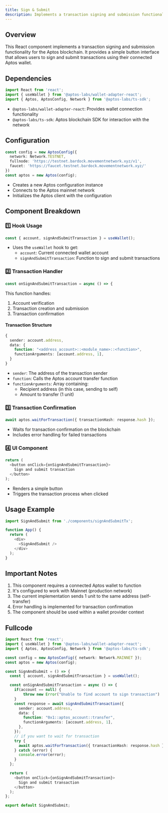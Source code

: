 ```yaml
---
title: Sign & Submit
description: Implements a transaction signing and submission functionality
---
```


## Overview
This React component implements a transaction signing and submission functionality for the Aptos blockchain. It provides a simple button interface that allows users to sign and submit transactions using their connected Aptos wallet.

## Dependencies
```typescript
import React from 'react';
import { useWallet } from '@aptos-labs/wallet-adapter-react';
import { Aptos, AptosConfig, Network } from '@aptos-labs/ts-sdk';
```
- `@aptos-labs/wallet-adapter-react`: Provides wallet connection functionality
- `@aptos-labs/ts-sdk`: Aptos blockchain SDK for interaction with the network

## Configuration
```typescript
const config = new AptosConfig({
  network: Network.TESTNET,
  fullnode: 'https://testnet.bardock.movementnetwork.xyz/v1',
  faucet: 'https://faucet.testnet.bardock.movementnetwork.xyz/'
})
const aptos = new Aptos(config);
```
- Creates a new Aptos configuration instance
- Connects to the Aptos mainnet network
- Initializes the Aptos client with the configuration

## Component Breakdown

### 1️⃣ Hook Usage
```typescript
const { account, signAndSubmitTransaction } = useWallet();
```
- Uses the `useWallet` hook to get:
  - `account`: Current connected wallet account
  - `signAndSubmitTransaction`: Function to sign and submit transactions

### 2️⃣ Transaction Handler
```typescript
const onSignAndSubmitTransaction = async () => {
```
This function handles:
1. Account verification
2. Transaction creation and submission
3. Transaction confirmation

#### Transaction Structure
```typescript
{
  sender: account.address,
  data: {
    function: "<address_account>::<module_name>::<function>",
    functionArguments: [account.address, 1],
  }
}
```
- `sender`: The address of the transaction sender
- `function`: Calls the Aptos account transfer function
- `functionArguments`: Array containing:
  - Recipient address (in this case, sending to self)
  - Amount to transfer (1 unit)

### 3️⃣ Transaction Confirmation
```typescript
await aptos.waitForTransaction({ transactionHash: response.hash });
```
- Waits for transaction confirmation on the blockchain
- Includes error handling for failed transactions

### 4️⃣ UI Component
```typescript
return (
  <button onClick={onSignAndSubmitTransaction}>
    Sign and submit transaction
  </button>
);
```
- Renders a simple button
- Triggers the transaction process when clicked

## Usage Example
```typescript
import SignAndSubmit from './components/signAndSubmitTx';

function App() {
  return (
    <div>
      <SignAndSubmit />
    </div>
  );
}
```

## Important Notes
1. This component requires a connected Aptos wallet to function
2. It's configured to work with Mainnet (production network)
3. The current implementation sends 1 unit to the same address (self-transfer)
4. Error handling is implemented for transaction confirmation
5. The component should be used within a wallet provider context

## Fullcode
```typescript title="src/components/signAndSubmitTx.tsx"
import React from 'react';
import { useWallet } from '@aptos-labs/wallet-adapter-react';
import { Aptos, AptosConfig, Network } from '@aptos-labs/ts-sdk';

const config = new AptosConfig({ network: Network.MAINNET });
const aptos = new Aptos(config);

const SignAndSubmit = () => {
  const { account, signAndSubmitTransaction } = useWallet();

  const onSignAndSubmitTransaction = async () => {
    if(account == null) {
        throw new Error("Unable to find account to sign transaction")
    }
    const response = await signAndSubmitTransaction({
      sender: account.address,
      data: {
        function: "0x1::aptos_account::transfer",
        functionArguments: [account.address, 1],
      },
    });
    // if you want to wait for transaction
    try {
      await aptos.waitForTransaction({ transactionHash: response.hash });
    } catch (error) {
      console.error(error);
    }
  };

  return (
    <button onClick={onSignAndSubmitTransaction}>
      Sign and submit transaction
    </button>
  );
};

export default SignAndSubmit;
```
